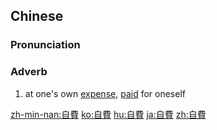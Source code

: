 {{also|自费}}
==Chinese==
{{zh-forms|s=自费}}

===Pronunciation===
{{zh-pron
|m=zìfèi
|c=zi6 fai3
|mn=qz:chīr-hùi/tw,xm,zz:chū-hùi
|cat=adv
}}

===Adverb===
{{zh-adv}}
# at one's own [[expense]], [[paid]] for oneself

[[zh-min-nan:自費]]
[[ko:自費]]
[[hu:自費]]
[[ja:自費]]
[[zh:自費]]